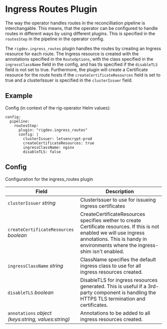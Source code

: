 # Ingress Routes Plugin

The way the operator handles routes in the reconcilliation pipeline is interchangable. This means, that the operator can be configured to handle routes in different ways by using different plugins. This is specified in the `routesStep` in the pipeline in the operator config.

The `rigdev.ingress_routes` plugin handles the routes by creating an Ingress resource for each route. The Ingress resource is created with the annotations specified in the `RouteOptions`, with the class specified in the `ingressClassName` field in the config, and has tls specified if the `disableTLS` field is not set to true. Furthermore, the plugin will create a Certificate resource for the route hosts if the `createCertificateResources` field is set to true and a clusterIssuer is specified in the `clusterIssuer` field.

## Example

Config (in context of the rig-operator Helm values):
```
config:
  pipeline:
    routesStep:
      plugin: "rigdev.ingress_routes"
      config: |
        clusterIssuer: letsencrypt-prod
        createCertificateResources: true
        ingressClassName: nginx
        disableTLS: false
```

## Config



Configuration for the ingress_routes plugin

| Field | Description |
| --- | --- |
| `clusterIssuer` _string_ | ClusterIssuer to use for issueing ingress certificates |
| `createCertificateResources` _boolean_ | CreateCertificateResources specifies wether to create Certificate resources. If this is not enabled we will use ingress annotations. This is handy in environments where the ingress-shim isn't enabled. |
| `ingressClassName` _string_ | ClassName specifies the default ingress class to use for all ingress resources created. |
| `disableTLS` _boolean_ | DisableTLS for ingress resources generated. This is useful if a 3rd-party component is handling the HTTPS TLS termination and certificates. |
| `annotations` _object (keys:string, values:string)_ | Annotations to be added to all ingress resources created. |



